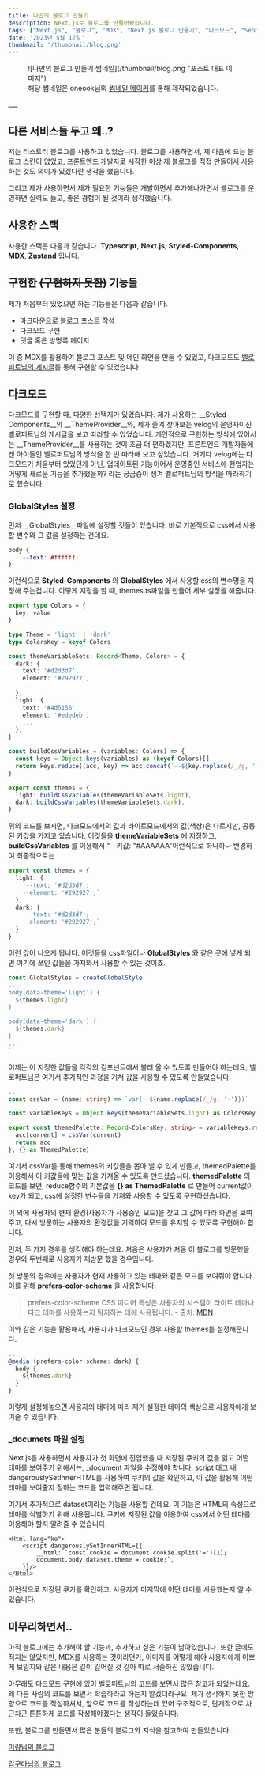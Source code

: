 ```yaml
---
title: 나만의 블로그 만들기
description: Next.js로 블로그를 만들어봤습니다.
tags: ["Next.js", "블로그", "MDX", "Next.js 블로그 만들기", "다크모드", "Seobe.dev"]
date: '2023년 5월 12일'
thumbnail: '/thumbnail/blog.png'
---
```

<figure>![나만의 블로그 만들기 썸네일](/thumbnail/blog.png "포스트 대표 이미지")<figcaption>해당 썸네일은 oneook님의 <a href="https://wonkooklee.github.io/thumbnail_maker/">썸네일 메이커</a>를 통해 제작되었습니다.</figcaption></figure>
___

## 다른 서비스들 두고 왜..?
저는 티스토리 블로그를 사용하고 있었습니다. 블로그를 사용하면서, 제 마음에 드는 블로그 스킨이 없었고, 프론트엔드 개발자로 시작한 이상
제 블로그를 직접 만들어서 사용하는 것도 의미가 있겠다란 생각을 했습니다.

그리고 제가 사용하면서 제가 필요한 기능들은 개발하면서 추가해나가면서 블로그를 운영하면 실력도 늘고, 좋은 경험이 될 것이라 생각했습니다.

## 사용한 스택
사용한 스택은 다음과 같습니다. __Typescript__, __Next.js__, __Styled-Components__, __MDX__, __Zustand__ 입니다.

## 구현한 <del>(구현하지 못한)</del> 기능들
제가 처음부터 있었으면 하는 기능들은 다음과 같습니다.

- 마크다운으로 블로그 포스트 작성
- 다크모드 구현
- 댓글 혹은 방명록 페이지

이 중 MDX를 활용하여 블로그 포스트 및 메인 화면을 만들 수 있었고, 다크모드도 [벨로퍼트님의 게시글](https://velog.io/@velopert/velog-dark-mode)를 통해 구현할 수 있었습니다.

## 다크모드
다크모드를 구현할 때, 다양한 선택지가 있었습니다. 제가 사용하는 __Styled-Components__의 __ThemeProvider__와, 제가 즐겨 찾아보는 velog의 운영자이신
벨로퍼트님의 게시글을 보고 따라할 수 있었습니다. 개인적으로 구현하는 방식에 있어서는 __ThemeProvider__를 사용하는 것이 조금 더 편하겠지만, 프론트엔드 개발자들에겐 아이돌인
벨로퍼트님의 방식을 한 번 따라해 보고 싶었습니다. 거기다 velog에는 다크모드가 처음부터 있었던게 아닌, 업데이트된 기능이어서 운영중인 서비스에 현업자는 어떻게 새로운 기능을 추가했을까?
라는 궁금증이 생겨 벨로퍼트님의 방식을 따라하기로 했습니다.

### GlobalStyles 설정

먼저 __GlobalStyles__파일에 설정할 것들이 있습니다. 바로 기본적으로 css에서 사용할 변수와 그 값을 설정하는 건데요.
```css index.css
body {
    --text: #ffffff;
}
```
이런식으로 __Styled-Components__ 의 __GlobalStyles__ 에서 사용할 css의 변수명을 지정해 주는겁니다. 이렇게 지정을 할 때, themes.ts파일을 만들어 세부 설정을 해줍니다.

```typescript themes.ts
export type Colors = {
  key: value
}

type Theme = 'light' | 'dark'
type ColorsKey = keyof Colors

const themeVariableSets: Record<Theme, Colors> = {
  dark: {
    text: '#d2d3d7',
    element: '#292927',
    ...
  },
  light: {
    text: '#4d5156',
    element: '#ededeb',
    ...
  },
}

const buildCssVariables = (variables: Colors) => {
  const keys = Object.keys(variables) as (keyof Colors)[]
  return keys.reduce((acc, key) => acc.concat(`--${key.replace(/_/g, '-')}: ${variables[key]};`, '\n'), '')
}

export const themes = {
  light: buildCssVariables(themeVariableSets.light),
  dark: buildCssVariables(themeVariableSets.dark),
}
```
위의 코드를 보시면, 다크모드에서의 값과 라이트모드에서의 값(색상)은 다르지만, 공통된 키값을 가지고 있습니다. 이것들을 __themeVariableSets__ 에 지정하고,
__buildCssVariables__ 를 이용해서 "--키값: "#AAAAAA"이런식으로 하나하나 변경하여 최종적으로는
```typescript example.ts
export const themes = {
  light: {
    `--text: '#d2d3d7';
    --element: '#292927';`
  },
  dark: {
    `--text: '#d2d3d7';
    --element: '#292927';`
  }
}
```

이런 값이 나오게 됩니다. 이것들을 css파일이나 __GlobalStyles__ 와 같은 곳에 넣게 되면 여기에 쓰인 값들을 가져와서 사용할 수 있는 것이죠.

```typescript GlobalStyles.ts
const GlobalStyles = createGlobalStyle`
...
body[data-theme='light'] {
  ${themes.light}
}

body[data-theme='dark'] {
  ${themes.dark}
}
...
`
```
이제는 이 지정한 값들을 각각의 컴포넌트에서 불러 올 수 있도록 만들어야 하는데요, 벨로퍼트님은 여기서 추가적인 과정을 거쳐 값을 사용할 수 있도록 만들었습니다.

```typescript themes.ts
...
const cssVar = (name: string) => `var(--${name.replace(/_/g, '-')})`

const variableKeys = Object.keys(themeVariableSets.light) as ColorsKey[]

export const themedPalette: Record<ColorsKey, string> = variableKeys.reduce((acc, current) => {
  acc[current] = cssVar(current)
  return acc
}, {} as ThemedPalette)
```
여기서 cssVar를 통해 themes의 키값들을 뽑아 낼 수 있게 만들고, themedPalette를 이용해서 이 키값들에 맞는 값을 가져올 수 있도록 만드셨습니다.
__themedPalette__ 의 코드를 보면, reduce함수의 기본값을 **\{\} as ThemedPalette** 로 만들어 current값이 key가 되고, css에 설정한 변수들을 가져와 사용할 수 있도록 구현하셨습니다.

이 외에 사용자의 현재 환경(사용자가 사용중인 모드)을 찾고 그 값에 따라 화면을 보여주고, 다시 방문하는 사용자의 환경값을 기억하여 모드를 유지할 수 있도록 구현해야 합니다.

먼저, 두 가지 경우를 생각해야 하는데요. 처음은 사용자가 처음 이 블로그를 방문했을 경우와 두번째로 사용자가 재방문 했을 경우입니다.

첫 방문의 경우에는 사용자가 현재 사용하고 있는 테마와 같은 모드를 보여줘야 합니다. 이를 위해 __prefers-color-scheme__ 을 사용합니다.

> prefers-color-scheme CSS 미디어 특성은 사용자의 시스템이 라이트 테마나 다크 테마를 사용하는지 탐지하는 데에 사용됩니다. - 출처: [MDN](https://developer.mozilla.org/ko/docs/Web/CSS/@media/prefers-color-scheme)

이와 같은 기능을 활용해서, 사용자가 다크모드인 경우 사용할 themes를 설정해줍니다.

```typescript GlobalStyles.ts
...
@media (prefers-color-scheme: dark) {
  body {
    ${themes.dark}
  }
}
```
이렇게 설정해놓으면 사용자의 테마에 따라 제가 설정한 테마의 색상으로 사용자에게 보여줄 수 있습니다.

### _documets 파일 설정

Next.js를 사용하면서 사용자가 첫 화면에 진입했을 때 저장된 쿠키의 값을 읽고 어떤 테마를 보여주기 위해서는, _document 파일을 수정해야 합니다.
script 태그 내 dangerouslySetInnerHTML를 사용하여 쿠키의 값을 확인하고, 이 값을 활용해 어떤 테마를 보여줄지 정하는 코드를 입력해주면 됩니다.

여기서 추가적으로 dataset이라는 기능을 사용할 건데요. 이 기능은 HTML의 속성으로 테마를 식별하기 위해 사용됩니다. 쿠키에 저장된 값을 이용하여 
css에서 어떤 테마를 이용해야 할지 알려줄 수 있습니다.

```tsx _document.tsx
<Html lang="ko">
    <script dangerouslySetInnerHTML={{
        __html: `const cookie = document.cookie.split('=')[1];
        document.body.dataset.theme = cookie;`,
    }}/>
</Html>
```
이런식으로 저장된 쿠키를 확인하고, 사용자가 마지막에 어떤 테마를 사용했는지 알 수 있습니다. 

## 마무리하면서..
아직 블로그에는 추가해야 할 기능과, 추가하고 싶은 기능이 남아있습니다. 또한 글에도 적지는 않았지만, MDX를 사용하는 것이라던가, 
이미지를 어떻게 해야 사용자에게 이쁘게 보일지와 같은 내용은 길이 길어질 것 같아 따로 서술하진 않았습니다.

아무래도 다크모드 구현에 있어 벨로퍼트님의 코드를 보면서 많은 참고가 되었는데요. 왜 다른 사람의 코드를 보면서 학습하라고 하는지 알겠더라구요.
제가 생각하지 못한 방향으로 코드를 작성하셔서, 앞으로 코드를 작성하는데 있어 구조적으로, 단계적으로 차근차근 튼튼하게 코드를 작성해야겠다는 생각이 들었습니다.

또한, 블로그를 만들면서 많은 분들의 블로그와 지식을 참고하여 만들었습니다.

[미량님의 블로그](https://miryang.dev/blog/build-blog-with-nextjs)

[감구마님의 블로그](https://gamguma.dev/post/2022/01/nextjs-blog-development-review)
